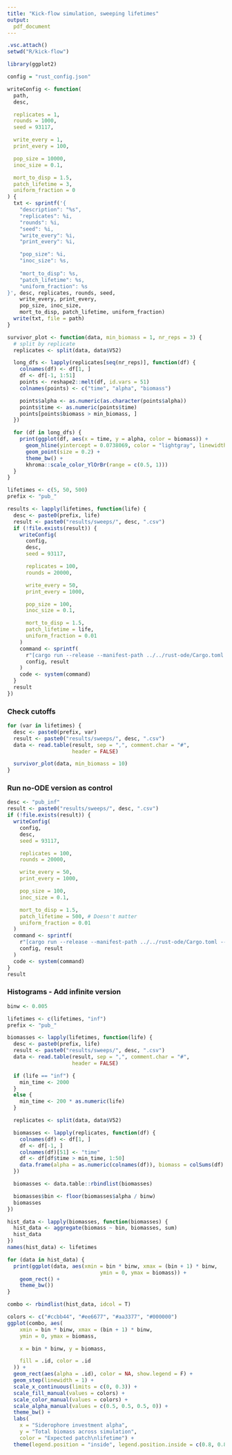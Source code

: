 ---
title: "Kick-flow simulation, sweeping lifetimes"
output: 
  pdf_document
---

```{r, eval = F}
.vsc.attach()
setwd("R/kick-flow")
```

```{r imports}
library(ggplot2)

config = "rust_config.json"
```

```{r}
writeConfig <- function(
  path,
  desc,

  replicates = 1,
  rounds = 1000,
  seed = 93117,

  write_every = 1,
  print_every = 100,

  pop_size = 10000,
  inoc_size = 0.1,

  mort_to_disp = 1.5,
  patch_lifetime = 3,
  uniform_fraction = 0
) {
  txt <- sprintf('{
    "description": "%s",
    "replicates": %i,
    "rounds": %i,
    "seed": %i,
    "write_every": %i,
    "print_every": %i,

    "pop_size": %i,
    "inoc_size": %s,
    
    "mort_to_disp": %s,
    "patch_lifetime": %s,
    "uniform_fraction": %s
}', desc, replicates, rounds, seed,
    write_every, print_every,
    pop_size, inoc_size, 
    mort_to_disp, patch_lifetime, uniform_fraction)
  write(txt, file = path)
}

```

```{r}
survivor_plot <- function(data, min_biomass = 1, nr_reps = 3) {
  # split by replicate
  replicates <- split(data, data$V52)

  long_dfs <- lapply(replicates[seq(nr_reps)], function(df) {
    colnames(df) <- df[1, ]
    df <- df[-1, 1:51]
    points <- reshape2::melt(df, id.vars = 51)
    colnames(points) <- c("time", "alpha", "biomass")

    points$alpha <- as.numeric(as.character(points$alpha))
    points$time <- as.numeric(points$time)
    points[points$biomass > min_biomass, ]
  })

  for (df in long_dfs) {
    print(ggplot(df, aes(x = time, y = alpha, color = biomass)) +
      geom_hline(yintercept = 0.0738069, color = "lightgray", linewidth = 2) +
      geom_point(size = 0.2) +
      theme_bw() +
      khroma::scale_color_YlOrBr(range = c(0.5, 1)))
  }
}
```


```{r}
lifetimes <- c(5, 50, 500)
prefix <- "pub_"

results <- lapply(lifetimes, function(life) {
  desc <- paste0(prefix, life)
  result <- paste0("results/sweeps/", desc, ".csv")
  if (!file.exists(result)) {
    writeConfig(
      config,
      desc,
      seed = 93117,

      replicates = 100,
      rounds = 20000,

      write_every = 50,
      print_every = 1000,

      pop_size = 100,
      inoc_size = 0.1,

      mort_to_disp = 1.5,
      patch_lifetime = life,
      uniform_fraction = 0.01
    )
    command <- sprintf(
      r"[cargo run --release --manifest-path ../../rust-ode/Cargo.toml --bin main -- %s %s]",
      config, result
    )
    code <- system(command)
  }
  result
})
```


### Check cutoffs
```{r}
for (var in lifetimes) {
  desc <- paste0(prefix, var)
  result <- paste0("results/sweeps/", desc, ".csv")
  data <- read.table(result, sep = ",", comment.char = "#",
                     header = FALSE)

  survivor_plot(data, min_biomass = 10)
}
```

### Run no-ODE version as control
```{r}
desc <- "pub_inf"
result <- paste0("results/sweeps/", desc, ".csv")
if (!file.exists(result)) {
  writeConfig(
    config,
    desc,
    seed = 93117,

    replicates = 100,
    rounds = 20000,

    write_every = 50,
    print_every = 1000,

    pop_size = 100,
    inoc_size = 0.1,

    mort_to_disp = 1.5,
    patch_lifetime = 500, # Doesn't matter
    uniform_fraction = 0.01
  )
  command <- sprintf(
    r"[cargo run --release --manifest-path ../../rust-ode/Cargo.toml --bin no-ode -- %s %s]",
    config, result
  )
  code <- system(command)
}
result
```

### Histograms - Add infinite version

```{r}
binw <- 0.005

lifetimes <- c(lifetimes, "inf")
prefix <- "pub_"

biomasses <- lapply(lifetimes, function(life) {
  desc <- paste0(prefix, life)
  result <- paste0("results/sweeps/", desc, ".csv")
  data <- read.table(result, sep = ",", comment.char = "#",
                     header = FALSE)

  if (life == "inf") {
    min_time <- 2000
  }
  else {
    min_time <- 200 * as.numeric(life)
  }

  replicates <- split(data, data$V52)

  biomasses <- lapply(replicates, function(df) {
    colnames(df) <- df[1, ]
    df <- df[-1, ]
    colnames(df)[51] <- "time"
    df <- df[df$time > min_time, 1:50]
    data.frame(alpha = as.numeric(colnames(df)), biomass = colSums(df) / nrow(df))
  })

  biomasses <- data.table::rbindlist(biomasses)

  biomasses$bin <- floor(biomasses$alpha / binw)
  biomasses
})

hist_data <- lapply(biomasses, function(biomasses) {
  hist_data <- aggregate(biomass ~ bin, biomasses, sum)
  hist_data
})
names(hist_data) <- lifetimes

for (data in hist_data) {
  print(ggplot(data, aes(xmin = bin * binw, xmax = (bin + 1) * binw,
                              ymin = 0, ymax = biomass)) +
    geom_rect() +
    theme_bw())
}
```

```{r}
combo <- rbindlist(hist_data, idcol = T)

colors <- c("#ccbb44", "#ee6677", "#aa3377", "#000000")
ggplot(combo, aes(
    xmin = bin * binw, xmax = (bin + 1) * binw,
    ymin = 0, ymax = biomass,

    x = bin * binw, y = biomass,

    fill = .id, color = .id
  )) +
  geom_rect(aes(alpha = .id), color = NA, show.legend = F) +
  geom_step(linewidth = 1) +
  scale_x_continuous(limits = c(0, 0.3)) +
  scale_fill_manual(values = colors) +
  scale_color_manual(values = colors) +
  scale_alpha_manual(values = c(0.5, 0.5, 0.5, 0)) +
  theme_bw() +
  labs(
    x = "Siderophore investment alpha", 
    y = "Total biomass across simulation", 
    color = "Expected patch\nlifetime") +
  theme(legend.position = "inside", legend.position.inside = c(0.8, 0.8))
```
